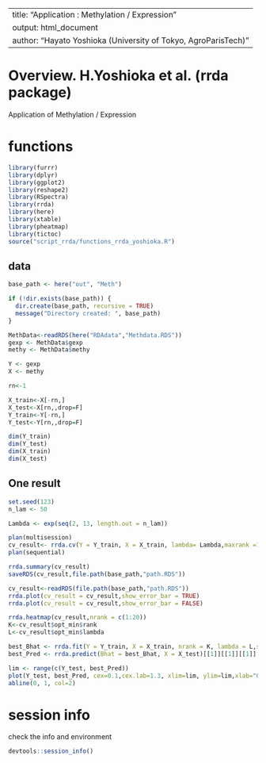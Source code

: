 
---
title: "Application : Methylation / Expression"
output: html_document
author: "Hayato Yoshioka (University of Tokyo, AgroParisTech)"
---

# Overview. H.Yoshioka et al. (rrda package)

Application of  Methylation / Expression

# functions
```r
library(furrr)
library(dplyr)
library(ggplot2)
library(reshape2)
library(RSpectra)
library(rrda)
library(here)
library(xtable)
library(pheatmap)
library(tictoc)
source("script_rrda/functions_rrda_yoshioka.R")
```

## data
```r
base_path <- here("out", "Meth")

if (!dir.exists(base_path)) {
  dir.create(base_path, recursive = TRUE)
  message("Directory created: ", base_path)
} 

MethData<-readRDS(here("RDAdata","Methdata.RDS"))
gexp <- MethData$gexp
methy <- MethData$methy

Y <- gexp
X <- methy

rn<-1

X_train<-X[-rn,]
X_test<-X[rn,,drop=F]
Y_train<-Y[-rn,]
Y_test<-Y[rn,,drop=F]

dim(Y_train)
dim(Y_test)
dim(X_train)
dim(X_test)

```

## One result
```R
set.seed(123)
n_lam <- 50

Lambda <- exp(seq(2, 13, length.out = n_lam))

plan(multisession)
cv_result<- rrda.cv(Y = Y_train, X = X_train, lambda= Lambda,maxrank =15,nfold = 5,scale.X = F,scale.Y = F)
plan(sequential)

rrda.summary(cv_result)
saveRDS(cv_result,file.path(base_path,"path.RDS"))
```

```r
cv_result<-readRDS(file.path(base_path,"path.RDS"))
rrda.plot(cv_result = cv_result,show_error_bar = TRUE)
rrda.plot(cv_result = cv_result,show_error_bar = FALSE)

rrda.heatmap(cv_result,nrank = c(1:20))
K<-cv_result$opt_min$rank
L<-cv_result$opt_min$lambda

```

```r

best_Bhat <- rrda.fit(Y = Y_train, X = X_train, nrank = K, lambda = L,scale.X = F,scale.Y = F)
best_Pred <- rrda.predict(Bhat = best_Bhat, X = X_test)[[1]][[1]][[1]]

lim <- range(c(Y_test, best_Pred)) 
plot(Y_test, best_Pred, cex=0.1,cex.lab=1.3, xlim=lim, ylim=lim,xlab="Gene Expression",ylab="Predicted Gene Expression")
abline(0, 1, col=2)
```


# session info
check the info and environment
```r
devtools::session_info()
```
